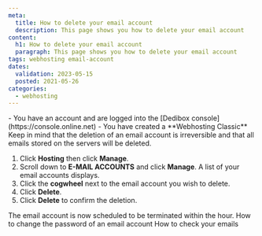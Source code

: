```yaml
---
meta:
  title: How to delete your email account
  description: This page shows you how to delete your email account 
content:
  h1: How to delete your email account
  paragraph: This page shows you how to delete your email account 
tags: webhosting email-account 
dates:
  validation: 2023-05-15
  posted: 2021-05-26
categories:
  - webhosting
---
```

<Macro id="webhosting-online" />

<Message type="requirement">
  - You have an account and are logged into the [Dedibox console](https://console.online.net)
  - You have created a **Webhosting Classic**
</Message>

<Message type="important">
  Keep in mind that the deletion of an email account is irreversible and that all emails stored on the servers will be deleted.
</Message>


1. Click **Hosting** then click **Manage**.
2. Scroll down to **E-MAIL ACCOUNTS** and click **Manage**. A list of your email accounts displays.
3. Click the **cogwheel** next to the email account you wish to delete. 
4. Click **Delete**. 
    <Lightbox src="scaleway_delete_email_account.webp" alt="" />
5. Click **Delete** to confirm the deletion.
    <Lightbox src="scaleway_confirm_deletion.webp" alt="" />


<Message type="note">
  The email account is now scheduled to be terminated within the hour. 
</Message>
    
<Navigation title="See Also">
  <PreviousButton to="/dedibox-console/classic-hosting/how-to/change-email-account-password/">How to change the password of an email account</PreviousButton>
  <NextButton to="/dedibox-console/classic-hosting/how-to/check-emails/">How to check your emails</NextButton>
</Navigation> 
